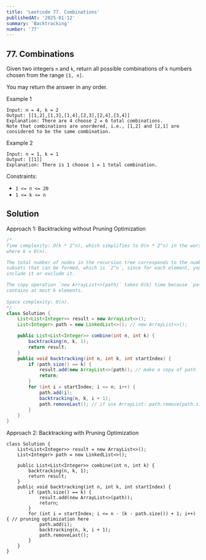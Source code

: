 ```yaml
---
title: 'Leetcode 77. Combinations'
publishedAt: '2025-01-12'
summary: 'Backtracking'
number: '77'
---
```


## 77. Combinations

Given two integers `n` and `k`, return all possible combinations of `k` numbers chosen from the range `[1, n]`.

You may return the answer in any order.

Example 1
`````
Input: n = 4, k = 2
Output: [[1,2],[1,3],[1,4],[2,3],[2,4],[3,4]]
Explanation: There are 4 choose 2 = 6 total combinations.
Note that combinations are unordered, i.e., [1,2] and [2,1] are considered to be the same combination.
`````

Example 2
`````
Input: n = 1, k = 1
Output: [[1]]
Explanation: There is 1 choose 1 = 1 total combination.
`````


Constraints:

- `1 <= n <= 20`
- `1 <= k <= n`

## Solution
Approach 1: Backtracking without Pruning Optimization
````JAVA
/* 
Time complexity: O(k * 2^n), which simplifies to O(n * 2^n) in the worst case 
where k = O(n).

The total number of nodes in the recursion tree corresponds to the number of 
subsets that can be formed, which is `2^n`, since for each element, you either 
include it or exclude it.

The copy operation `new ArrayList<>(path)` takes O(k) time because `path` 
contains at most k elements.
 
Space complexity: O(n).
*/
class Solution {
    List<List<Integer>> result = new ArrayList<>();
    List<Integer> path = new LinkedList<>(); // new ArrayList<>();

    public List<List<Integer>> combine(int n, int k) {
        backtracking(n, k, 1);
        return result;
    }
    public void backtracking(int n, int k, int startIndex) {
        if (path.size() == k) {
            result.add(new ArrayList<>(path)); // make a copy of path
            return;
        }
        for (int i = startIndex; i <= n; i++) {
            path.add(i);
            backtracking(n, k, i + 1);
            path.removeLast(); // if use ArrayList: path.remove(path.size() - 1);
        }
    }
}
````

Approach 2: Backtracking with Pruning Optimization
````
class Solution {
    List<List<Integer>> result = new ArrayList<>();
    List<Integer> path = new LinkedList<>();

    public List<List<Integer>> combine(int n, int k) {
        backtracking(n, k, 1);
        return result;
    }
    public void backtracking(int n, int k, int startIndex) {
        if (path.size() == k) {
            result.add(new ArrayList<>(path));
            return;
        }
        for (int i = startIndex; i <= n - (k - path.size()) + 1; i++) { // pruning optimization here
            path.add(i);
            backtracking(n, k, i + 1);
            path.removeLast();
        }
    }
}
````